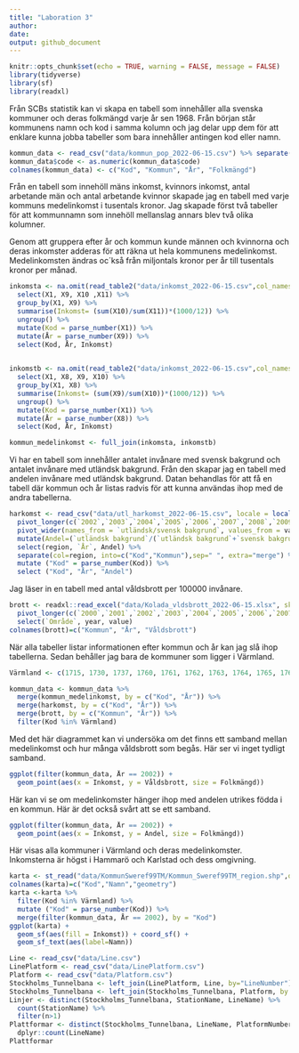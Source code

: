 ```yaml
---
title: "Laboration 3"
author: 
date:
output: github_document
---
```


```r
knitr::opts_chunk$set(echo = TRUE, warning = FALSE, message = FALSE)
library(tidyverse)
library(sf)
library(readxl)
```

Från SCBs statistik kan vi skapa en tabell som innehåller alla svenska kommuner och deras folkmängd varje år sen 1968. Från början står kommunens namn och kod i samma kolumn och jag delar upp dem för att enklare kunna jobba tabeller som bara innehåller antingen kod eller namn.
```r
kommun_data <- read_csv("data/kommun_pop_2022-06-15.csv") %>% separate(col=region, into=c("code","name"),sep=" ", extra="merge")
kommun_data$code <- as.numeric(kommun_data$code)
colnames(kommun_data) <- c("Kod", "Kommun", "År", "Folkmängd")
```


Från en tabell som innehöll mäns inkomst, kvinnors inkomst, antal arbetande män och antal arbetande kvinnor skapade jag en tabell med varje kommuns medelinkomst i tusentals kronor.
Jag skapade först två tabeller för att kommunnamn som innehöll mellanslag annars blev två olika kolumner. 

Genom att gruppera efter år och kommun kunde männen och kvinnorna och deras inkomster adderas för att räkna ut hela kommunens medelinkomst. Medelinkomsten ändras oc´kså från miljontals kronor per år till tusentals kronor per månad.  
```r
inkomsta <- na.omit(read_table2("data/inkomst_2022-06-15.csv",col_names = FALSE, locale = locale(encoding = "WINDOWS-1252"),skip = 1)) %>%
  select(X1, X9, X10 ,X11) %>%
  group_by(X1, X9) %>%
  summarise(Inkomst= (sum(X10)/sum(X11))*(1000/12)) %>%
  ungroup() %>% 
  mutate(Kod = parse_number(X1)) %>%
  mutate(År = parse_number(X9)) %>%
  select(Kod, År, Inkomst)

  
inkomstb <- na.omit(read_table2("data/inkomst_2022-06-15.csv",col_names = FALSE, locale = locale(encoding = "WINDOWS-1252"),skip = 45)) %>%
  select(X1, X8, X9, X10) %>%
  group_by(X1, X8) %>%
  summarise(Inkomst= (sum(X9)/sum(X10))*(1000/12)) %>%
  ungroup() %>% 
  mutate(Kod = parse_number(X1)) %>%
  mutate(År = parse_number(X8)) %>%
  select(Kod, År, Inkomst)

kommun_medelinkomst <- full_join(inkomsta, inkomstb)
```

Vi har en tabell som innehåller antalet invånare med svensk bakgrund och antalet invånare med utländsk bakgrund.
Från den skapar jag en tabell med andelen invånare med utländsk bakgrund.
Datan behandlas för att få en tabell där kommun och år listas radvis för att kunna användas ihop med de andra tabellerna.


```r
harkomst <- read_csv("data/utl_harkomst_2022-06-15.csv", locale = locale(encoding = "WINDOWS-1252"),skip = 1) %>%
  pivot_longer(c(`2002`,`2003`,`2004`,`2005`,`2006`,`2007`,`2008`,`2009`,`2010`,`2011`,`2012`,`2013`,`2014`,`2015`,`2016`,`2017`,`2018`,`2019`,`2020`,`2021`), names_to = 'År') %>%
  pivot_wider(names_from = `utländsk/svensk bakgrund`, values_from = value) %>%
  mutate(Andel=(`utländsk bakgrund`/(`utländsk bakgrund`+`svensk bakgrund`))*100) %>%
  select(region, `År`, Andel) %>%
  separate(col=region, into=c("Kod","Kommun"),sep=" ", extra="merge") %>%
  mutate ("Kod" = parse_number(Kod)) %>%
  select ("Kod", "År", "Andel")
```
Jag läser in en tabell med antal våldsbrott per 100000 invånare. 

```r
brott <- readxl::read_excel("data/Kolada_vldsbrott_2022-06-15.xlsx", skip = 1)[-c(1),] %>%
  pivot_longer(c(`2000`,`2001`,`2002`,`2003`,`2004`,`2005`,`2006`,`2007`,`2008`,`2009`,`2010`,`2011`,`2012`,`2013`,`2014`,`2015`,`2016`,`2017`,`2018`,`2019`,`2020`,`2021`) ,names_to = 'year') %>%
  select(`Område`, year, value)
colnames(brott)=c("Kommun", "År", "Våldsbrott")
```

När alla tabeller listar informationen efter kommun och år kan jag slå ihop tabellerna. Sedan behåller jag bara de kommuner som ligger i Värmland.

```r
Värmland <- c(1715, 1730, 1737, 1760, 1761, 1762, 1763, 1764, 1765, 1766, 1780, 1781, 1782, 1783, 1784, 1785)

kommun_data <- kommun_data %>% 
  merge(kommun_medelinkomst, by = c("Kod", "År")) %>% 
  merge(harkomst, by = c("Kod", "År")) %>%
  merge(brott, by = c("Kommun", "År")) %>%
  filter(Kod %in% Värmland)
```

Med det här diagrammet kan vi undersöka om det finns ett samband mellan medelinkomst och hur många våldsbrott som begås. Här ser vi inget tydligt samband.

```r
ggplot(filter(kommun_data, År == 2002)) +
  geom_point(aes(x = Inkomst, y = Våldsbrott, size = Folkmängd))
```

Här kan vi se om medelinkomster hänger ihop med andelen utrikes födda i en kommun. Här är det också svårt att se ett samband.

```r
ggplot(filter(kommun_data, År == 2002)) +
  geom_point(aes(x = Inkomst, y = Andel, size = Folkmängd))

```



Här visas alla kommuner i Värmland och deras medelinkomster. Inkomsterna är högst i Hammarö och Karlstad och dess omgivning. 

```r
karta <- st_read("data/KommunSweref99TM/Kommun_Sweref99TM_region.shp",quiet = TRUE)
colnames(karta)=c("Kod","Namn","geometry")
karta <-karta %>%
  filter(Kod %in% Värmland) %>%
  mutate ("Kod" = parse_number(Kod)) %>%
  merge(filter(kommun_data, År == 2002), by = "Kod")
ggplot(karta) + 
  geom_sf(aes(fill = Inkomst)) + coord_sf() + 
  geom_sf_text(aes(label=Namn)) 
```



```r
Line <- read_csv("data/Line.csv")
LinePlatform <- read_csv("data/LinePlatform.csv")
Platform <- read_csv("data/Platform.csv")
Stockholms_Tunnelbana <- left_join(LinePlatform, Line, by="LineNumber") 
Stockholms_Tunnelbana <- left_join(Stockholms_Tunnelbana, Platform, by = "PlatformNumber")
Linjer <- distinct(Stockholms_Tunnelbana, StationName, LineName) %>%
  count(StationName) %>% 
  filter(n>1)
Plattformar <- distinct(Stockholms_Tunnelbana, LineName, PlatformNumber) %>%
  dplyr::count(LineName)
Plattformar
```

